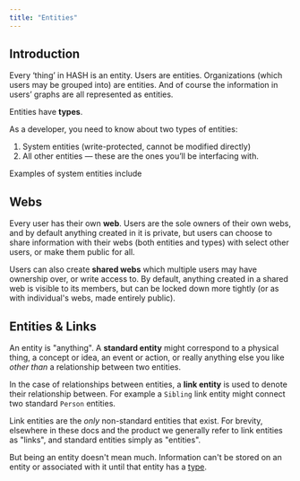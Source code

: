 ```yaml
---
title: "Entities"
---
```


## Introduction

Every ‘thing’ in HASH is an entity. Users are entities. Organizations (which users may be grouped into) are entities. And of course the information in users’ graphs are all represented as entities.

Entities have **types**.

As a developer, you need to know about two types of entities:

1. System entities (write-protected, cannot be modified directly)
2. All other entities — these are the ones you’ll be interfacing with.

Examples of system entities include

## Webs

Every user has their own **web**. Users are the sole owners of their own webs, and by default anything created in it is private, but users can choose to share information with their webs (both entities and types) with select other users, or make them public for all.

Users can also create **shared webs** which multiple users may have ownership over, or write access to. By default, anything created in a shared web is visible to its members, but can be locked down more tightly (or as with individual's webs, made entirely public).

## Entities & Links

An entity is "anything". A **standard entity** might correspond to a physical thing, a concept or idea, an event or action, or really anything else you like _other than_ a relationship between two entities.

In the case of relationships between entities, a **link entity** is used to denote their relationship between. For example a `Sibling` link entity might connect two standard `Person` entities.

Link entities are the _only_ non-standard entities that exist. For brevity, elsewhere in these docs and the product we generally refer to link entities as "links", and standard entities simply as "entities".

But being an entity doesn't mean much. Information can't be stored on an entity or associated with it until that entity has a [type](https://hash.dev/docs/types).
